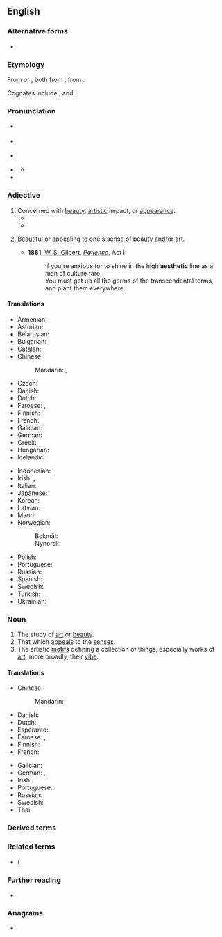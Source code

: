 {{also|æsthetic}}
==English==

===Alternative forms===
* {{alter|en|æsthetic|esthetic}}

===Etymology===
From {{der|en|de|Ästhetik}} or {{der|en|fr|esthétique}}, both from {{der|en|grc|αἰσθητικός||of sense perception}}, from {{m|grc|αἰσθάνομαι||I feel}}. 

Cognates include {{cog|gem-pro|*awiz|t=obvious}}, {{cog|sa|आविस्|tr=āvís|t=manifestly, evidently}} and {{cog|la|audiō}}.

===Pronunciation===
* {{a|RP|conservative}} {{IPA|en|/esˈθet.ɪk/|/iːsˈθet.ɪk/}}
* {{a|RP|contemporary}} {{IPA|en|/ɛsˈθɛt.ɪk/}}
* {{a|UK}} {{IPA|en|/ɪsˈθet.ɪk/|/iːsˈθet.ɪk/}}
* {{a|GA}} {{IPA|en|/ɛsˈθɛt.ɪk/|/eɪsˈθɛtɪk/}}
** {{audio|en|en-us-aesthetic.ogg|Audio (US)}}
* {{rhymes|en|ɛtɪk|s=3}}

===Adjective===
{{en-adj}}

# Concerned with [[beauty]], [[artistic]] impact, or [[appearance]].
#* {{quote-journal|en|year=1941|month=August|author=C. Hamilton Ellis|title=The English Station|journal=Railway Magazine|page=358|text=If Euston is not typically English, St. Pancras is. Its façade is a nightmare of improbable Gothic. It is fairly plastered with the '''aesthetic''' ideals of 1868, and the only beautiful thing about it is Barlow's roof. It is haunted by the stuffier kind of ghost. Yet there is ''something'' about the ordered whole of St. Pancras that would make demolition a terrible pity.}}
#* {{quote-journal|en|date=2022 January 12|author=Paul Bigland|title=Fab Four: the nation's finest stations: Wakefield Kirkgate|journal=RAIL|issue=948|page=28|text=The station was rebuilt yet again by British Rail in 1967, when large chunks of the 19th century station were demolished and replaced with 'modern' buildings that were less than '''aesthetic'''.}}
#: {{cot|en|cosmetic}}
# {{lb|en|nonstandard}} [[beautiful|Beautiful]] or appealing to one's sense of [[beauty]] and/or [[art]].
#: {{ux|en|It works well enough, but the shabby exterior offends his '''aesthetic''' sensibilities.}}
#: {{syn|en|aesthetical|esthetic|tasteful}}
#: {{ant|en|inaesthetic|unaesthetic}}
#* '''1881''', [[w:W. S. Gilbert|W. S. Gilbert]], ''[[w:Patience (opera)|Patience]]'', Act I:
#*: If you're anxious for to shine in the high '''aesthetic''' line as a man of culture rare,<br>You must get up all the germs of the transcendental terms, and plant them everywhere.

====Translations====
{{trans-top|concerned with beauty}}
* Armenian: {{t|hy|գեղագիտական}}
* Asturian: {{t|ast|estéticu}}
* Belarusian: {{t|be|эстэты́чны}}
* Bulgarian: {{t+|bg|естетичен}}, {{t+|bg|изящен}}
* Catalan: {{t+|ca|estètic}}
* Chinese:
*: Mandarin: {{t+|cmn|講究}}, {{t+|cmn|讲究|tr=jiǎngjiu}}
* Czech: {{t+|cs|estetický}}
* Danish: {{t|da|æstetisk}}
* Dutch: {{t+|nl|esthetisch}}
* Faroese: {{t|fo|fagurfrøðiligur}}, {{t|fo|listfrøðiligur}}
* Finnish: {{t+|fi|esteettinen}}
* French: {{t+|fr|esthétique}}
* Galician: {{t|gl|estético}}
* German: {{t+|de|ästhetisch}}
* Greek: {{t+|el|αισθητικός|m}}
* Hungarian: {{t+|hu|esztétikus}}
* Icelandic: {{t|is|sjónrænn}}
{{trans-mid}}
* Indonesian: {{t+|id|estetik}}, {{t+|id|estetis}}
* Irish: {{t|ga|aeistéitiúil}}, {{t|ga|aeistéitice}}
* Italian: {{t+|it|estetico}}
* Japanese: {{t|ja|美的|tr=びてきな, biteki na|alt=美的な}}
* Korean: {{t+|ko|미적(美的)}}
* Latvian: {{t|lv|estētisks}}
* Maori: {{t|mi|rerehua}}
* Norwegian:
*: Bokmål: {{t+|nb|estetisk}}
*: Nynorsk: {{t|nn|estetisk}}
* Polish: {{t+|pl|estetyczny}}
* Portuguese: {{t+|pt|estético}}
* Russian: {{t+|ru|эстети́ческий}}
* Spanish: {{t+|es|estético}}
* Swedish: {{t+|sv|estetisk}}
* Turkish: {{t+|tr|estetik}}
* Ukrainian: {{t|uk|естети́чний}}
{{trans-bottom}}

===Noun===
{{en-noun}}

# The study of [[art]] or [[beauty]].
# That which [[appeal]]s to the [[sense]]s.
# The artistic [[motifs]] defining a collection of things, especially works of [[art]]; more broadly, their [[vibe]].
#: {{ux|en|Her most recent works have this quirky, half-serious ’90s teen culture–inspired '''aesthetic'''.}}
#: {{ux|en|I really like the goth '''aesthetic''' you've got going there.}}

====Translations====
{{trans-see|the study of art or beauty|aesthetics}}

{{trans-top|that which appeals to the senses}}
* Chinese:
*: Mandarin: {{t-needed|cmn}}
* Danish: {{t|da|æstetik|c}}
* Dutch: {{t+|nl|esthetische|n}}
* Esperanto: {{t-needed|eo}}
* Faroese: {{t|fo|fagurfrøði|f}}, {{t|fo|listfrøði|f}}
* Finnish: {{t+|fi|estetiikka}}
* French: {{t+|fr|esthétique|f}}
{{trans-mid}}
* Galician: {{t|gl|estética|f}}
* German: {{t+|de|Ästhetik|f}}, {{t|de|([[stilvolle]]) [[Schönheit]]|f}}
* Irish: {{t|ga|aeistéitiúil}}
* Portuguese: {{t+|pt|estética|f}}
* Russian: {{t+|ru|эсте́тика|f}}
* Swedish: {{t+|sv|estetik}}
* Thai: {{t-needed|th}}
{{trans-bottom}}

===Derived terms===
{{der3|en|aesthete|aesthetically|aesthetician|aesthetics|aesthetisation|aesthetic surgeon|aesthetic surgery|non-aesthetic}}

===Related terms===
* {{l|en|aesthesis}} ({{l|en|esthesis}}

===Further reading===
* {{R:Keywords|page=31}}

===Anagrams===
* {{anagrams|en|a=aceehistt|cheatiest}}

{{C|en|Appearance|Art}}
